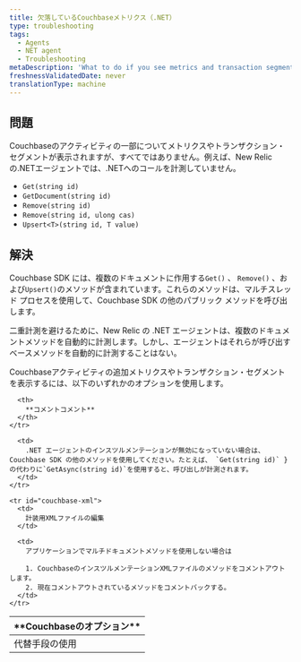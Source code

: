 ```yaml
---
title: 欠落しているCouchbaseメトリクス（.NET）
type: troubleshooting
tags:
  - Agents
  - NET agent
  - Troubleshooting
metaDescription: 'What to do if you see metrics and transaction segments for some of your Couchbase activity, but not all of it, such as Get, GetDocument, Remove, Upsert.'
freshnessValidatedDate: never
translationType: machine
---
```


## 問題

Couchbaseのアクティビティの一部についてメトリクスやトランザクション・セグメントが表示されますが、すべてではありません。例えば、New Relicの.NETエージェントでは、.NETへのコールを計測していません。

* `Get(string id)`
* `GetDocument(string id)`
* `Remove(string id)`
* `Remove(string id, ulong cas)`
* `Upsert<T>(string id, T value)`

## 解決

Couchbase SDK には、複数のドキュメントに作用する`Get()` 、 `Remove()` 、および`Upsert()`のメソッドが含まれています。これらのメソッドは、マルチスレッド プロセスを使用して、Couchbase SDK の他のパブリック メソッドを呼び出します。

二重計測を避けるために、New Relic の .NET エージェントは、複数のドキュメントメソッドを自動的に計測します。しかし、エージェントはそれらが呼び出すベースメソッドを自動的に計測することはない。

Couchbaseアクティビティの追加メトリクスやトランザクション・セグメントを表示するには、以下のいずれかのオプションを使用します。

<table>
  <thead>
    <tr>
      <th>
        **Couchbaseのオプション**
      </th>

      <th>
        **コメントコメント**
      </th>
    </tr>
  </thead>

  <tbody>
    <tr id="couchbase-sdk">
      <td>
        代替手段の使用
      </td>

      <td>
        .NET エージェントのインスツルメンテーションが無効になっていない場合は、Couchbase SDK の他のメソッドを使用してください。たとえば、 `Get(string id)` } の代わりに`GetAsync(string id)`を使用すると、呼び出しが計測されます。
      </td>
    </tr>

    <tr id="couchbase-xml">
      <td>
        計装用XMLファイルの編集
      </td>

      <td>
        アプリケーションでマルチドキュメントメソッドを使用しない場合は

        1. CouchbaseのインスツルメンテーションXMLファイルのメソッドをコメントアウトします。
        2. 現在コメントアウトされているメソッドをコメントバックする。
      </td>
    </tr>
  </tbody>
</table>